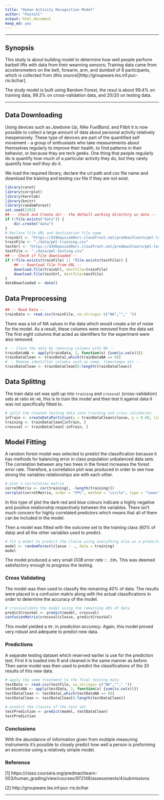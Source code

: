 ```yaml
---
title: "Human Activity Recognition Model"
author: "PostalC"
output: html_document
keep_md: yes
---
```

  
  
------------------------------------------------------------------------
  
## Synopsis
This study is about building model to determine how well people perform barbell lifts with data from their wearning sensors; Training data came from accelerometers on the belt, forearm, arm, and dumbell of 6 participants, which is collected from (this source)[http://groupware.les.inf.puc-rio.br/har].  

The study model is built using Random Forest, the resul is about 99.4% on training data, 99.3% on cross-validation data, and 20/20 on testing data.  

------------------------------------------------------------------------
  
## Data Downloading  
Using devices such as *Jawbone Up, Nike FuelBand*, and Fitbit it is now possible to collect a large amount of data about personal activity relatively inexpensively. These type of devices are part of the quantified self movement - a group of enthusiasts who take measurements about themselves regularly to improve their health, to find patterns in their behavior, or because they are tech geeks. One thing that people regularly do is quantify _*how much*_ of a particular activity they do, but they rarely quantify _*how well they do it*_.  
  
We load the required library, declare the url path and csv file name and download the training and testing csv file if they are not exist.  

```r
library(caret)
library(corrplot)
library(kernlab)
library(knitr)
library(randomForest)
set.seed(2202)
## -- Check and Create dir - the default working directory us data --
if (!file.exists("data")) {
    dir.create("data")
}
# Declare file URL and destination file name
trainUrl <- "https://d396qusza40orc.cloudfront.net/predmachlearn/pml-training.csv"
trainFile <- "./data/pml-training.csv"
testUrl <- "https://d396qusza40orc.cloudfront.net/predmachlearn/pml-testing.csv"
testFile <- "./data/pml-testing.csv"
## -- Check if file downloaded --
if (!file.exists(trainFile) || !file.exists(testFile)) {
    ## -- Download file from URL --
    download.file(trainUrl, destfile=trainFile)
    download.file(testUrl, destfile=testFile)
} 
dateDownloaded <- date()
```

## Data Preprocessing  
```r
## -- Read Data --
trainData <- read.csv(trainFile, na.strings= c("NA",""," "))
```
There was a lot of NA values in the data which would create a lot of noise for the model. As a result, these columns were removed from the data set. The first eight columns that acted as identifiers for the experiment were also removed.

```r
# -- Clean the data by removing columns with NA --
trainDataNA <- apply(trainData, 2, function(x) {sum(is.na(x))})
trainDataClean <- trainData[,which(trainDataNA == 0)]
# -- Remove identifier columns such as name, timestamps etc --
trainDataClean <- trainDataClean[8:length(trainDataClean)]
```

## Data Splittng 
The train data set was split up into `training` and `crossval` (cross-validation) sets at ratio `60:40`, this is to train the model and then test it against data it was not specifically fitted to.

```r
# split the cleaned testing data into training and cross validation
inTrain <- createDataPartition(y = trainDataClean$classe, p = 0.60, list = FALSE)
training <- trainDataClean[inTrain, ]
crossval <- trainDataClean[-inTrain, ]
```

## Model Fitting  
A random forest model was selected to predict the classification because it has methods for balancing error in class population unbalanced data sets. The correlation between any two trees in the forest increases the forest error rate. Therefore, a correllation plot was produced in order to see how strong the variables relationships are with each other.

```r
# plot a correlation matrix
correlMatrix <- cor(training[, -length(training)])
corrplot(correlMatrix, order = "FPC", method = "circle", type = "lower", tl.cex = 0.8,  tl.col = rgb(0, 0, 0))
```

In this type of plot the dark red and blue colours indicate a highly negative and positive relationship respectively between the variables. There isn't much concern for highly correlated predictors which means that all of them can be included in the model.

Then a model was fitted with the outcome set to the training class (_*60%*_ of data) and all the other variables used to predict.

```r
# fit a model to predict the classe using everything else as a predictor
model <- randomForest(classe ~ ., data = training)
model
```

The model produced a very small _*OOB error rate*_ :: `.59%`. This was deemed satisfactory enough to progress the testing.  

### Cross Validating
The model was then used to classify the remaining _*40%*_ of data. The results were placed in a confusion matrix along with the actual classifications in order to determine the accuracy of the model.  

```r
# crossvalidate the model using the remaining 40% of data
predictCrossVal <- predict(model, crossval)
confusionMatrix(crossval$classe, predictCrossVal)
```
  
This model yielded a `99.3%` _*prediction accuracy*_. Again, this model proved very robust and adequete to predict new data.  

### Predictions
A separate testing dataset which reserved earlier is use for the prediction test. First it is loaded into R and cleaned in the same manner as before. Then same model was then used to predict the classifications of the 20 results of this new data.

```r
# apply the same treatment to the final testing data
testData <- read.csv(testFile, na.strings= c("NA",""," "))
testDataNA <- apply(testData, 2, function(x) {sum(is.na(x))})
testDataClean <- testData[,which(testDataNA == 0)]
testDataClean <- testDataClean[8:length(testDataClean)]

# predict the classes of the test set
testPrediction <- predict(model, testDataClean)
testPrediction
```

### Conclusions
With the abundance of information given from multiple measuring instruments it's possible to closely predict how well a person is preforming an excercise using a relatively simple model.   

### Reference
[1] https://class.coursera.org/predmachlearn-003/human_grading/view/courses/972148/assessments/4/submissions  
  
[2] http://groupware.les.inf.puc-rio.br/har  
  
------------------------------------------------------------------------

